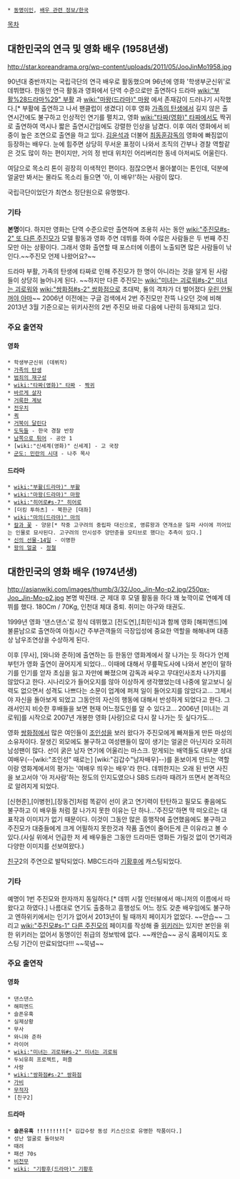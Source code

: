  * [[동명이인]], [[배우 관련 정보/한국]]

[[목차]]

== 대한민국의 연극 및 영화 배우 (1958년생) ==
http://star.koreandrama.org/wp-content/uploads/2011/05/JooJinMo1958.jpg

90년대 중반까지는 국립극단의 연극 배우로 활동했으며 96년에 영화 '학생부군신위'로 데뷔했다. 한동안 연극 활동과 영화에서 단역 수준으로만 출연하다 드라마 [[wiki:"부활%28드라마%29" 부활]] 과 [[wiki:"마왕(드라마)" 마왕]] 에서 존재감이 드러나기 시작했다.[* 부활에 출연하고 나서 팬클럽이 생겼다] 이후 영화 [[가족의 탄생]]에서 길지 않은 출연시간에도 불구하고 인상적인 연기를 펼치고, 영화 [[wiki:"타짜(영화)" 타짜]]에서도 짝귀로 출연하여 역시나 짧은 출연시간임에도 강렬한 인상을 남겼다. 이후 여러 영화에서 비중이 높은 조연으로 출연을 하고 있다. [[김윤석]]과 더불어 [[최동훈]]감독의 영화에 빠짐없이 등장하는 배우다. 
눈에 힘주면 상당히 무서운 표정이 나와서 조직의 간부나 경찰 역할같은 것도 많이 하는 편이지만, 거의 정 반대 위치인 어리버리한 동네 아저씨도 어울린다. 

여담으로 목소리 톤이 굉장히 이색적인 편이다. 점잖으면서 몰아붙이는 톤인데, 덕분에 얼굴만 봐서는 몰라도 목소리 들으면 '아, 이 배우!'하는 사람이 많다.

국립극단이었던가 최연소 정단원으로 유명했다.
=== 기타 ===
'''본명'''이다. 하지만 영화는 단역 수준으로만 출연하며 조용히 사는 동안 [[wiki:"주진모#s-2" 또 다른 주진모]]가 모델 활동과 영화 주연 데뷔를 하여 수많은 사람들은 두 번째 주진모만 아는 상황이다. 그래서 영화 출연할 때 포스터에 이름이 노출되면 많은 사람들이 낚인다.~~주진모 언제 나왔어요?~~

드라마 부활, 가족의 탄생에 타짜로 인해 주진모가 한 명이 아니라는 것을 알게 된 사람들이 상당히 늘어나게 된다.  ~~하지만 다른 주진모는 [[wiki:"미녀는 괴로워#s-2" 미녀는 괴로워]]와 [[wiki:"쌍화점#s-2" 쌍화점]]으로 초대박, 둘의 격차가 더 벌어졌다 [[우린 안될꺼야 아마]]~~ 2006년 이전에는 구글 검색에서 2번 주진모만 잔뜩 나오던 것에 비해 2013년 3월 기준으로는 위키사전의 2번 주진모 바로 다음에 나란히 등재되고 있다. 

=== 주요 출연작 ===
==== 영화 ====
 * 학생부군신위 (데뷔작)
 * [[가족의 탄생]]
 * [[범죄의 재구성]]
 * [[wiki:"타짜(영화)" 타짜]] - [[짝귀]]
 * [[바르게 살자]]
 * [[거룩한 계보]]
 * [[전우치]]
 * [[퀵]]
 * [[거북이 달린다]]
 * [[도둑들]] - 한국 경찰 반장
 * [[남쪽으로 튀어]] - 공안 1
 * [wiki:"신세계(영화)" 신세계] - 고 국장
 * [[군도: 민란의 시대]] - 나주 목사
==== 드라마 ====
 * [[wiki:"부활(드라마)" 부활]]
 * [[wiki:"마왕(드라마)" 마왕]]
 * [[wiki:"히어로#s-7" 히어로]]
 * [더킹 투하츠] - 북한군 [대좌] 
 * [[wiki:"마의(드라마)" 마의]]
 * [[칼과 꽃]] - 양문[* 작중 고구려의 중립파 대신으로, 영류왕과 연개소문 일파 사이에 끼어있는 인물로 묘사된다. 고구려의 안시성주 양만춘을 모티브로 했다는 추측이 있다.]
 * [[신의 선물-14일]] - 이명한
 * [[왕의 얼굴]] - [[정철]]
== 대한민국의 영화 배우 (1974년생) ==
http://asianwiki.com/images/thumb/3/32/Joo_Jin-Mo-p2.jpg/250px-Joo_Jin-Mo-p2.jpg
본명 박진태. 군 제대 후 모델 활동을 하다 꽤 늦깍이로 연예계 데뷔를 했다.
180Cm / 70Kg, 인천대 체대 중퇴. 취미는 야구와 태권도.
 
1999년 영화 '댄스댄스'로 정식 데뷔했고 [전도연],[최민식]과 함께 영화 [해피앤드]에 불륜남으로 출연하여 아침시간 주부관객들의 극장입성에 중요한 역할을 해해내며 대종상 남우조연상을 수상하게 된다.

이후 [무사], [와니와 준하]에 출연하는 등 한동안 영화계에서 잘 나가는 듯 하다가 언제부턴가 영화 출연이 끊어지게 되었다... 이때에
대해서 무릎팍도사에 나와서 본인이 말하기를 인기를 얻자 초심을 잃고 자만에 빠졌으며 감독과 싸우고 무대인사조차 나가지를 않았다고 한다. 시나리오가 들어오지를 않아 이상하게 생각했었는데 나중에 알고보니 실력도 없으면서 성격도 나쁘다는 소문이 업계에 퍼져 일이 들어오지를 않았다고... 그제서야 자신을 돌아보게 되었고 그동안의 자신의 행동에 대해서 반성하게 되었다고 한다. 그래서인지 비슷한 후배들을 보면 현재 어느정도인를 알 수 있다고... 2006년 [미녀는 괴로워]를 시작으로 2007년 개봉한 영화 [사랑]으로 다시 잘 나가는 듯 싶다가도...
 
영화 [[쌍화점]]에서 많은 여인들이 [[조인성]]을 보러 왔다가 주진모에게 빠져들게 만든 마성의 소유자이다. 
잘생긴 외모에도 불구하고 여성팬들이 많이 생기는 얼굴은 아닌지라 오히려 남성팬이 많다.
선이 굵은 남자 연기에 어울리는 마스크. 맏게되는 배역들도 대부분 상대 여배우(--[wiki:"조인성" 때로는] [wiki:"김갑수"남자배우]--)를 돋보이게 만드는 역할이랑 영화계에서의 평가는 '여배우 띄우는 배우'라 한다. 데뷔한지는 오래 된 반면 사진을 보고서야 '아 저사람'하는 정도의 인지도였으나 SBS 드라마 때려가 뜨면서 본격적으로 알려지게 되었다.

[신현준],[이병헌],[장동건]처럼 똑같이 선이 굵고 연기력이 탄탄하고 필모도 좋음에도 불구하고 이 배우들 처럼 잘 나가지 못한 이유는 단 하나...'주진모'하면 딱 떠오르는 대표작과 이미지가 없기 때문이다. 이것이 그동안 많은 흥행작에 출연했음에도 불구하고 주진모가 대중들에게 크게 어필하지 못한것과 작품 출연이 줄어든게 큰 이유라고 볼 수 있다.(사실 위에서 언급한 저 세 배우들은 그동안 드라마든 영화든 가릴것 없이 연기력과 다양한 이미지를 선보여왔다.) 

[[친구]]2의 주연으로 발탁되었다. 
MBC드라마 [[기황후]]에 캐스팅되었다.
=== 기타 ===
예명이 1번 주진모와 한자까지 동일하다.[* 데뷔 시절 인터뷰에서 매니저의 이름에서 따왔다고 하였다.] 나름대로 연기도 출중하고 흥행성도 어느 정도 갖춘 배우임에도 불구하고 엔하위키에서는 인기가 없어서 2013년이 될 때까지 페이지가 없었다. ~~안습~~ 그리고 [[wiki:"주진모#s-1" 다른 주진모]]의 페이지를 작성해 줄 [[위키러]]는 있지만 본인을 위한 위키러는 없어서 동명이인 취급의 정보밖에 없다. ~~캐안습~~ 공식 홈페이지도 호스팅 기간이 만료되었다!!! ~~묵념~~

=== 주요 출연작 ===
==== 영화 ====
 * 댄스댄스
 * 해피엔드
 * 슬픈유혹
 * 실제상황
 * 무사
 * 와니와 준하
 * 라이어
 * [[wiki:"미녀는 괴로워#s-2" 미녀는 괴로워]]
 * 두뇌유희 프로젝트, 퍼즐
 * 사랑
 * [[wiki:"쌍화점#s-2" 쌍화점]]
 * [[가비]]
 * [[무적자]]
 * [친구2]

==== 드라마 ====
 * '''슬픈유혹 !!!!!!!!!'''[* 김갑수랑 동성 키스신으로 유명한 작품이다.]
 * 성난 얼굴로 돌아보라
 * 때려
 * 패션 70s
 * [[비천무]]
 * [[wiki: "기황후(드라마)" 기황후]] 

